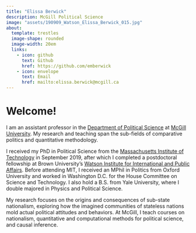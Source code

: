 ```yaml
---
title: "Elissa Berwick"
description: McGill Political Science
image: "assets/190909_Watson_Elissa_Berwick_015.jpg"
about: 
  template: trestles
  image-shape: rounded
  image-width: 20em
  links:
    - icon: github
      text: Github
      href: https://github.com/emberwick
    - icon: envelope
      text: Email
      href: mailto:elissa.berwick@mcgill.ca
---
```


# Welcome!

I am an assistant professor in the [Department of Political Science](https://www.mcgill.ca/politicalscience/) at [McGill University](https://www.mcgill.ca/). My research and teaching span the sub-fields of comparative politics and quantitative methodology.

I received my PhD in Political Science from the [Massachusetts Institute of Technology](https://polisci.mit.edu/) in September 2019, after which I completed a postdoctoral fellowship at Brown University's [Watson Institute for International and Public Affairs](https://home.watson.brown.edu/). Before attending MIT, I received an MPhil in Politics from Oxford University and worked in Washington D.C. for the House Committee on Science and Technology. I also hold a B.S. from Yale University, where I double majored in Physics and Political Science.

My research focuses on the origins and consequences of sub-state nationalism, exploring how the imagined communities of stateless nations mold actual political attitudes and behaviors. At McGill, I teach courses on [nationalism]{.highlight}, [quantitative and computational methods]{.highlight} for political science, and [causal inference]{.highlight}.
